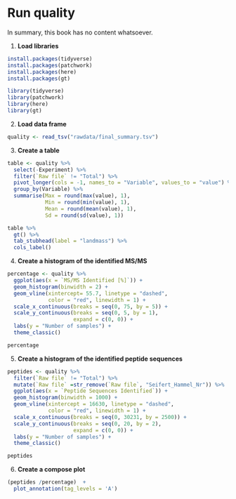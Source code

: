 # Run quality

In summary, this book has no content whatsoever.

1.  **Load libraries**

```r
install.packages(tidyverse)
install.packages(patchwork)
install.packages(here)
install.packages(gt)
```



```r
library(tidyverse)
library(patchwork)
library(here)
library(gt)
```

2.  **Load data frame**

```r
quality <- read_tsv("rawdata/final_summary.tsv")
```

3.  **Create a table**

```r
table <- quality %>% 
  select(-Experiment) %>% 
  filter(`Raw file` != "Total") %>% 
  pivot_longer(cols = -1, names_to = "Variable", values_to = "value") %>% 
  group_by(Variable) %>% 
  summarise(Max = round(max(value), 1),
            Min = round(min(value), 1),
            Mean = round(mean(value), 1),
            Sd = round(sd(value), 1))
```

```r
table %>% 
  gt() %>% 
  tab_stubhead(label = "landmass") %>% 
  cols_label()
```

4. **Create a histogram of the identified MS/MS**

```r
percentage <- quality %>%
  ggplot(aes(x = `MS/MS Identified [%]`)) +
  geom_histogram(binwidth = 2) +
  geom_vline(xintercept= 55.7, linetype = "dashed", 
             color = "red", linewidth = 1) +
  scale_x_continuous(breaks = seq(0, 75, by = 5)) +
  scale_y_continuous(breaks = seq(0, 5, by = 1),
                     expand = c(0, 0)) +
  labs(y = "Number of samples") +
  theme_classic()

percentage
```

5. **Create a histogram of the identified peptide sequences**

```r
peptides <- quality %>%
  filter(`Raw file` != "Total") %>% 
  mutate(`Raw file` =str_remove(`Raw file`, "Seifert_Hammel_Nr")) %>% 
  ggplot(aes(x = `Peptide Sequences Identified`)) +
  geom_histogram(binwidth = 1000) +
  geom_vline(xintercept = 16630, linetype = "dashed", 
             color = "red", linewidth = 1) +
  scale_x_continuous(breaks = seq(0, 30231, by = 2500)) +
  scale_y_continuous(breaks = seq(0, 20, by = 2),
                     expand = c(0, 0)) +
  labs(y = "Number of samples") +
  theme_classic()

peptides
```

6. **Create a compose plot**

```r
(peptides /percentage)  + 
  plot_annotation(tag_levels = 'A')
```
